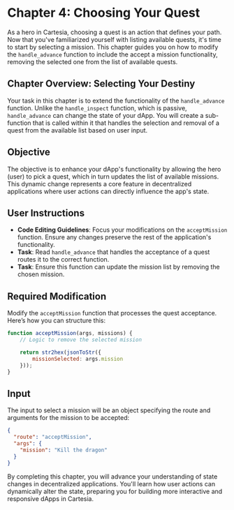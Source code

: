 # Chapter 4: Choosing Your Quest

As a hero in Cartesia, choosing a quest is an action that defines your path. Now that you've familiarized yourself with listing available quests, it's time to start by selecting a mission. This chapter guides you on how to modify the `handle_advance` function to include the accept a mission functionality, removing the selected one from the list of available quests.

## Chapter Overview: Selecting Your Destiny

Your task in this chapter is to extend the functionality of the `handle_advance` function. Unlike the `handle_inspect` function, which is passive, `handle_advance` can change the state of your dApp. You will create a sub-function that is called within it that handles the selection and removal of a quest from the available list based on user input.

## Objective

The objective is to enhance your dApp's functionality by allowing the hero (user) to pick a quest, which in turn updates the list of available missions. This dynamic change represents a core feature in decentralized applications where user actions can directly influence the app's state.

## User Instructions

- **Code Editing Guidelines**: Focus your modifications on the `acceptMission` function. Ensure any changes preserve the rest of the application's functionality.
- **Task**: Read `handle_advance` that handles the acceptance of a quest routes it to the correct function.
- **Task**: Ensure this function can update the mission list by removing the chosen mission.

## Required Modification

Modify the `acceptMission` function that processes the quest acceptance. Here’s how you can structure this:

```javascript
function acceptMission(args, missions) {
    // Logic to remove the selected mission

    return str2hex(jsonToStr({ 
        missionSelected: args.mission
    }));
}
```

## Input
The input to select a mission will be an object specifying the route and arguments for the mission to be accepted:

```json
{
  "route": "acceptMission",
  "args": {
    "mission": "Kill the dragon"
  }
}
```

By completing this chapter, you will advance your understanding of state changes in decentralized applications. You'll learn how user actions can dynamically alter the state, preparing you for building more interactive and responsive dApps in Cartesia.
